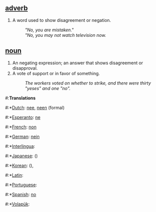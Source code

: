 ==[[adverb]]==
#A word used to show disagreement or negation.
#:'' "No, you are mistaken." '' 
#:'' "No, you may not watch television now.'' 

==[[noun]]==
#An negating expression; an answer that shows disagreement or disapproval. 
#A vote of support or in favor of something. 
#:''The workers voted on whether to strike, and there were thirty "yeses" and one "no".''

#:'''Translations'''
#:*[[Dutch]]: [[nee]], [[neen]] (formal)
#:*[[Esperanto]]: [[ne]]
#:*[[French]]: [[non]]
#:*[[German]]: [[nein]]
#:*[[Interlingua]]:[[]]
#:*[[Japanese]]: [[]] ()
#:*[[Korean]]: [[]] (),
#:*[[Latin]]: [[]]
#:*[[Portuguese]]: [[]]
#:*[[Spanish]]: [[no]]
#:*[[Volapük]]: [[]]